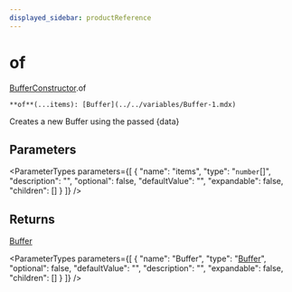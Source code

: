 ```yaml
---
displayed_sidebar: productReference
---
```



# of

[BufferConstructor](../../interfaces/BufferConstructor.mdx).of

`**of**(...items): [Buffer](../../variables/Buffer-1.mdx)`

Creates a new Buffer using the passed &#123;data&#125;

## Parameters

<ParameterTypes parameters={[
  {
    "name": "items",
    "type": "`number`[]",
    "description": "",
    "optional": false,
    "defaultValue": "",
    "expandable": false,
    "children": []
  }
]} />

## Returns

[Buffer](../../variables/Buffer-1.mdx)

<ParameterTypes parameters={[
  {
    "name": "Buffer",
    "type": "[Buffer](../../variables/Buffer-1.mdx)",
    "optional": false,
    "defaultValue": "",
    "description": "",
    "expandable": false,
    "children": []
  }
]} />
